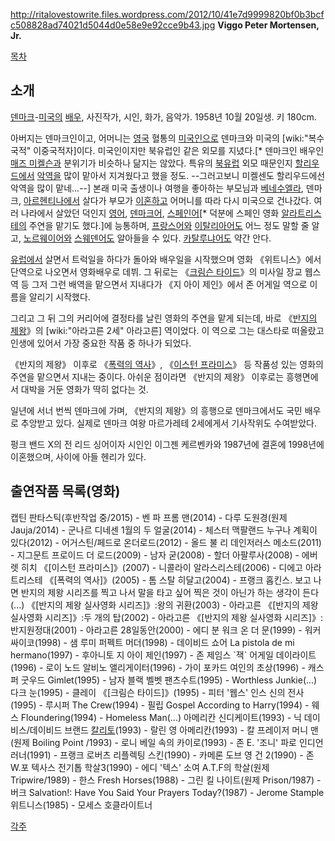 http://ritalovestowrite.files.wordpress.com/2012/10/41e7d9999820bf0b3bcfc508828ad74021d5044d0e58e9e92cce9b43.jpg
'''Viggo Peter Mortensen, Jr.'''

[[목차]]
== 소개 ==
[[덴마크]]-[[미국]]의 [[배우]], 사진작가, 시인, 화가, 음악가. 1958년 10월 20일생. 키 180cm.

아버지는 덴마크인이고, 어머니는 [[영국]] 혈통의 [[미국인]]으로 덴마크와 미국의 [wiki:"복수국적" 이중국적자]이다. 미국인이지만 북유럽인 같은 외모를 지녔다.[* 덴마크인 배우인 [[매즈 미켈슨]]과 분위기가 비슷하나 닮지는 않았다. 특유의 [[북유럽]] 외모 때문인지 [[할리우드]]에서 [[악역]]을 많이 맡아서 지겨웠다고 했을 정도. --그러고보니 미켈센도 할리우드에선 악역을 많이 맡네...--] 본래 미국 출생이나 여행을 좋아하는 부모님과 [[베네수엘라]], 덴마크, [[아르헨티나]]에서 살다가 부모가 [[이혼]]하고 어머니를 따라 다시 미국으로 건나갔다. 여러 나라에서 살았던 덕인지 [[영어]], [[덴마크어]], [[스페인어]][* 덕분에 스페인 영화 [[알라트리스테]]의 주연을 맡기도 했다.]에 능통하며, [[프랑스어]]와 [[이탈리아어]]도 어느 정도 말할 줄 알고, [[노르웨이어]]와 [[스웨덴어]]도 알아들을 수 있다. [[카탈루냐어]]도 약간 안다.

[[유럽]]에서 살면서 트럭일을 하다가 돌아와 배우일을 시작했으며 영화 《위트니스》에서 단역으로 나오면서 영화배우로 데뷔. 그 뒤로는 《[[크림슨 타이드]]》의 미사일 장교 웹스 역 등 그저 그런 배역을 맡으면서 지내다가 《지 아이 제인》에서 존 어게일 역으로 이름을 알리기 시작했다.

그리고 그 뒤 그의 커리어에 결정타를 날린 영화의 주연을 맡게 되는데, 바로 《[[반지의 제왕]]》의 [wiki:"아라고른 2세" 아라고른] 역이었다. 이 역으로 그는 대스타로 떠올랐고 인생에 있어서 가장 중요한 작품 중 하나가 되었다. 

《반지의 제왕》 이후로 《[[폭력의 역사]]》, 《[[이스턴 프라미스]]》 등 작품성 있는 영화의 주연을 맡으면서 지내는 중이다. 아쉬운 점이라면 《반지의 제왕》 이후로는 흥행면에서 대박을 거둔 영화가 딱히 없다는 것.

일년에 서너 번씩 덴마크에 가며, 《반지의 제왕》의 흥행으로 덴마크에서도 국민 배우로 추앙받고 있다. 실제로 덴마크 여왕 마르가레테 2세에게서 기사작위도 수여받았다.

펑크 밴드 X의 전 리드 싱어이자 시인인 이그젠 케르벤카와 1987년에 결혼에 1998년에 이혼했으며, 사이에 아들 헨리가 있다.


== 출연작품 목록(영화) ==
캡틴 판타스틱(후반작업 중/2015) - 벤
파 프롬 맨(2014) - 다루
도원경(원제 Jauja/2014) - 군나르 디네센
1월의 두 얼굴(2014) - 체스터 맥팔랜드
누구나 계획이 있다(2012) - 어거스틴/페드로
온더로드(2012) - 올드 불 리
데인저러스 메소드(2011) - 지그문트 프로이드
더 로드(2009) - 남자
굳(2008) - 할더
아팔루사(2008) - 에버렛 히치
《[이스턴 프라미스]》(2007) - 니콜라이 
알라스리스테(2006) - 디에고 아라트리스테
《[폭력의 역사]》(2005) - 톰 스탈
히달고(2004) - 프랭크 홉킨스. 보고 나면 반지의 제왕 시리즈를 찍고 나서 말을 타고 싶어 찍은 것이 아닌가 하는 생각이 든다(...)
《[반지의 제왕 실사영화 시리즈]》:왕의 귀환(2003) - 아라고른
《[반지의 제왕 실사영화 시리즈]》:두 개의 탑(2002) - 아라고른
《[반지의 제왕 실사영화 시리즈]》:반지원정대(2001) - 아라고른
28일동안(2000) - 에디 분
워크 온 더 문(1999) - 워커 
싸이코(1998) - 샘 루미
퍼펙트 머더(1998) - 데이비드 쇼어
La pistola de mi hermano(1997) - 후아니토
지 아이 제인(1997) - 존 제임스 `잭` 어게일
데이라이트(1996) - 로이 노드
알비노 앨리게이터(1996) - 가이 포카드
여인의 초상(1996) - 캐스퍼 굿우드
Gimlet(1995) - 남자
블랙 벨벳 팬츠수트(1995) - Worthless Junkie(...)
다크 눈(1995) - 클레이
《[크림슨 타이드]》(1995) - 피터 '웹스' 인스
신의 전사(1995) - 루시퍼 
The Crew(1994) - 필립
Gospel According to Harry(1994) - 웨스
Floundering(1994) - Homeless Man(...) 
아메리칸 신디케이트(1993) - 닉 데이비스/데이비드 브랜드
[[칼리토]](1993) - 랄린
영 아메리칸(1993) - 칼 프레이저
머니 맨(원제 Boiling Point /1993) - 로니
베일 속의 카이로(1993) - 존 E. '조니' 파로
인디언 러너(1991) - 프랭크 로버츠
리플렉팅 스킨(1990) - 카메론 도브
영 건 2(1990) - 존 W.포
텍사스 전기톱 학살3(1990) - 에디 '텍스' 소여
A.T.F의 학살(원제 Tripwire/1989) - 한스
Fresh Horses(1988) - 그린
킬 나이트(원제 Prison/1987) - 버크
Salvation!: Have You Said Your Prayers Today?(1987) - Jerome Stample 
위트니스(1985) - 모세스 호클라이트너


[[각주]]

